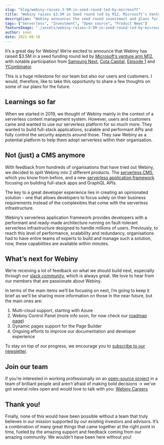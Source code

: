 ```yaml
---
slug: "blog/webiny-raises-3-5M-in-seed-round-led-by-microsoft"
title: "Webiny raises $3.5M in Seed round led by M12, Microsoft’s Venture Fund"
description: "Webiny announces the seed round investment and plans for the future."
tags: ["Serverless", "Investment", "Open source", "Product News"]
featureImage: "./assets/webiny-raises-3-5M-in-seed-round-led-by-microsoft/featureImage.png"
author: sven
date: 2021-08-18
---
```


It’s a great day for Webiny! We’re excited to announce that Webiny has raised $3.5M in a seed funding round led by [Microsoft’s venture arm M12](https://m12.vc/), with notable participation from [Samsung Next](https://www.samsungnext.com/), [Cota Capital](https://www.cotacapital.com/), [Episode 1](https://episode1.com/) and [YCombinator](https://www.ycombinator.com/).

This is a huge milestone for our team but also our users and customers. I would, therefore, like to take this opportunity to share a few thoughts on some of our plans for the future.

## Learnings so far

When we started in 2019, we thought of Webiny mainly in the context of a serverless content management system. However, users and customers came and wanted to use our serverless platform for so much more. They wanted to build full-stack applications, scalable and performant APIs and fully control the security aspects around those. They saw Webiny as a potential platform to help them adopt serverless within their organisation.

## Not (just) a CMS anymore

With feedback from hundreds of organisations that have tried out Webiny, we decided to split Webiny into 2 different products. The [serverless CMS](https://www.webiny.com/serverless-cms), which you know from before, and a new [serverless application framework](https://www.webiny.com/serverless-application-framework) focusing on building full-stack apps and GraphQL APIs.

The key to a great developer experience lies in creating an opinionated solution - one that allows developers to focus solely on their business requirements instead of the complexities that come with the serverless infrastructure.

Webiny’s serverless application framework provides developers with a performant and ready-made architecture running on fault-tolerant serverless infrastructure designed to handle millions of users. Previously, to reach this level of performance, scalability and redundancy, organisations had to have entire teams of experts to build and manage such a solution, now, these capabilities are available within minutes.

## What’s next for Webiny

We’re receiving a lot of feedback on what we should build next, especially through our [slack community](https://www.webiny.com/slack), which is always great. We love to hear from our members that are passionate about Webiny.

In terms of the main items we’ll be focusing on next, I’m going to keep it brief as we’ll be sharing more information on those in the near future, but the main ones are:

1. Multi-cloud support, starting with Azure
2. Webiny Control Panel (more info soon, for now check our [roadmap page](https://www.webiny.com/roadmap))
3. Dynamic pages support for the Page Builder
4. Ongoing efforts to improve our documentation and developer experience

To stay on top of our progress, we encourage you to [subscribe to our newsletter](https://landing.mailerlite.com/webforms/landing/g9f1i1).

## Join our team

If you’re interested in working professionally on an [open-source project](http://github.com/webiny/webiny-js) in a team of brilliant people and aren’t afraid of making bold decisions → we’ve got several roles open and would love to talk with you: [Webiny Careers](https://careers.webiny.com/)

## Thank you!

Finally, none of this would have been possible without a team that truly believes in our mission supported by our existing investors and advisors. It’s a combination of many great things that came together at the right point in time, fueled by the amazing support and feedback coming from our amazing community. We wouldn’t have been here without you!
